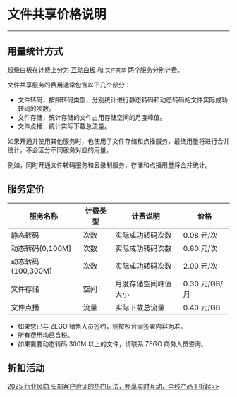 # 文件共享价格说明

---

## 用量统计方式

超级白板在计费上分为 [互动白板](./whiteboard%20price.mdx) 和 `文件共享` 两个服务分别计费。

文件共享服务的费用通常包含以下几个部分：

- 文件转码，按照转码类型，分别统计进行静态转码和动态转码的文件实际成功转码的次数。
- 文件存储，统计存储的文件占用存储空间的月度峰值。
- 文件点播，统计实际下载总流量。

<Note title="说明">

如果开通并使用其他服务时，也使用了文件存储和点播服务，最终用量将进行合并统计，不会区分不同服务对应的用量。

例如，同时开通文件转码服务和云录制服务，存储和点播用量将合并统计。
</Note>


## 服务定价

|服务名称|计费类型|计费说明|价格|
|-|-|-|-|
|静态转码|次数|实际成功转码次数|0.08 元/次|
|动态转码(0,100M]|次数|实际成功转码次数|0.80 元/次|
|动态转码(100,300M]|次数|实际成功转码次数|2.00 元/次|
|文件存储|空间|月度存储空间峰值大小|0.30 元/GB/月|
|文件点播|流量|实际下载总流量|0.40 元/GB|


<Note title="说明">

- 如果您已与 ZEGO 销售人员签约，则按照合同签署内容为准。  
- 所有费用均已含税。  
- 如果需要动态转码 300M 以上的文件，请联系 ZEGO 商务人员咨询。
</Note>

## 折扣活动


<Note title="说明">

[2025 行业风向,头部客户验证的热门玩法，畅享实时互动，全线产品 1 折起>>](https://www.zego.im/activity/2400001)
</Note>
